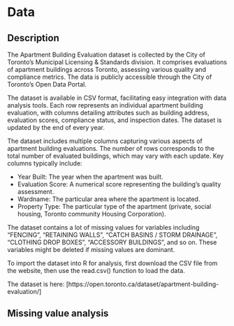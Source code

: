 # Data

## Description

The Apartment Building Evaluation dataset is collected by the City of Toronto's Municipal Licensing & Standards division. It comprises evaluations of apartment buildings across Toronto, assessing various quality and compliance metrics. The data is publicly accessible through the City of Toronto's Open Data Portal.

The dataset is available in CSV format, facilitating easy integration with data analysis tools. Each row represents an individual apartment building evaluation, with columns detailing attributes such as building address, evaluation scores, compliance status, and inspection dates. The dataset is updated by the end of every year.

The dataset includes multiple columns capturing various aspects of apartment building evaluations. The number of rows corresponds to the total number of evaluated buildings, which may vary with each update. Key columns typically include:

- Year Built: The year when the apartment was built.
- Evaluation Score: A numerical score representing the building's quality assessment.
- Wardname: The particular area where the apartment is located. 
- Property Type: The particular type of the apartment (private, social housing, Toronto community Housing Corporation).

The dataset contains a lot of missing values for variables including "FENCING", "RETAINING WALLS", "CATCH BASINS / STORM DRAINAGE", "CLOTHING DROP BOXES", "ACCESSORY BUILDINGS", and so on. These variables might be deleted if missing values are dominant.

To import the dataset into R for analysis, first download the CSV file from the website, then use the read.csv() function to load the data.

The dataset is here: [https://open.toronto.ca/dataset/apartment-building-evaluation/]

## Missing value analysis

```r

```

